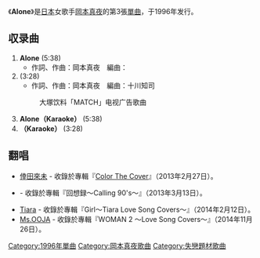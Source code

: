 {{Infobox Single 
| Name           = Alone<br />{{lang|ja|アローン}}
| Artist         = [[岡本真夜|岡本真夜]]
| Album          = [[Smile_(岡本真夜專輯)|Smile]]
| Released       = 1996年11月5日
| Format         = 
| Recorded       = 
| Genre          = [[J-POP|J-POP]]
| Length         = 18分26秒
| Label          = [[德間日本傳播|德間日本傳播]]
| Writer         = 岡本真夜
| Producer       = 
| Chart position = *週間最高排行第10位（[[Oricon|Oricon]]）
| Certification  = 
| Last single    = [[FOREVER_(岡本真夜單曲)|FOREVER]]<br />（1996年）
| This single    = '''Alone'''<br />（1996年）
| Next single    = [[不变的你就好_(冈本真夜单曲)|不变的你就好]]<br />（1997年）
}}
《'''Alone'''》是[[日本|日本]]女歌手[[岡本真夜|岡本真夜]]的第3張[[單曲|單曲]]，于1996年发行。

== 収录曲 ==
# '''Alone''' (5:38)
#* 作詞、作曲：岡本真夜　編曲：{{link-ja|十川知司|十川ともじ}}
# '''{{lang|ja|もっと笑ってよ}}''' (3:28)
#* 作詞、作曲：岡本真夜　編曲：十川知司
#:大塚饮料「MATCH」电视广告歌曲
# '''Alone（Karaoke）''' (5:38)
# '''{{lang|ja|もっと笑ってよ}}（Karaoke）''' (3:28)

== 翻唱 ==
* [[倖田來未|倖田來未]] - 收錄於專輯『[[Color_The_Cover|Color The Cover]]』（2013年2月27日）。
* {{link-ja|井上昌己 (歌手)|井上昌己 (歌手)|井上昌己}} - 收錄於專輯『回想録〜Calling 90's〜』（2013年3月13日）。
* [[Tiara|Tiara]] - 收錄於專輯『Girl～Tiara Love Song Covers～』（2014年2月12日）。
* [[Ms.OOJA|Ms.OOJA]] - 收錄於專輯『WOMAN 2 ～Love Song Covers～』（2014年11月26日）。

{{song-stub}}

{{DEFAULTSORT:Alone}}
[[Category:1996年單曲|Category:1996年單曲]]
[[Category:岡本真夜歌曲|Category:岡本真夜歌曲]]
[[Category:失戀題材歌曲|Category:失戀題材歌曲]]
